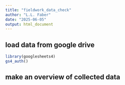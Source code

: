 ```yaml
---
title: "fieldwork_data_check"
author: "L.L. Faber"
date: "2025-06-05"
output: html_document
---
```

## load data from google drive

```r
library(googlesheets4) 
gs4_auth() 
```


## make an overview of collected data

```r

```


